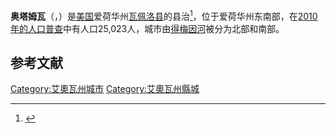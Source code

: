 {{NoteTA
|T=zh-cn:奥塔姆瓦;zh-tw:奧吞瓦;
|1=zh-cn:奥塔姆瓦;zh-tw:奧吞瓦;}}
{{Infobox settlement
|official_name            = Ottumwa, Iowa
|settlement_type          = [[愛荷華州市鎮列表|县城]]
|nickname                 = 
|image_skyline            = 101 Vogel Place.jpeg
|imagesize                = 
|image_caption            = [[Vogel_Place_Historic_District|Vogel Place Historic District]]
|image_map                = Wapello_County_Iowa_Incorporated_and_Unincorporated_areas_Ottumwa_Highlighted.svg
|mapsize                  = 250px
|map_caption              = 在瓦佩洛縣和愛阿華州的位置
|image_map1               = 
|mapsize1                 = 
|map_caption1             = 
|subdivision_type         = 国家
|subdivision_name         = {{US}}
|subdivision_type1        = [[美国州份|州]]
|subdivision_name1        = {{flag|Iowa}}
|subdivision_type2        = [[爱荷华州行政区划|县]]
|subdivision_name2        = [[瓦佩洛縣_(愛阿華州)|瓦佩洛縣]]
|government_type          = Mayor/Council
|leader_title             = Mayor
|leader_name              = Tom Lazio<ref>{{cite web|last=Allt|first=Kate|title=Tom Lazio takes office as Mayor of Ottumwa|url=http://www.heartlandconnection.com/news/story.aspx?id=989631#.UwoNvfldV8F|accessdate=February 23, 2014|archive-url=https://web.archive.org/web/20140816134039/http://www.heartlandconnection.com/news/story.aspx?id=989631#.UwoNvfldV8F|archive-date=2014-08-16|dead-url=yes}}</ref> 
|established_date         = 1844

<!-- Population -->
|population_as_of         = [[2010_United_States_Census|2010]]
|population_est           = 24487
|pop_est_as_of            = 2016
|pop_est_footnotes        = <ref name=USCB2019>{{cite web|url=https://www.census.gov/programs-surveys/popest/data/tables.2019.html|date=May 24, 2020|title=Population and Housing Unit Estimates|publisher=US Census Bureau|access-date=May 27, 2020|archive-date=2021-04-20|archive-url=https://web.archive.org/web/20210420062715/https://www.census.gov/programs-surveys/popest/data/tables.2019.html|dead-url=no}}</ref>
|population_footnotes     = <ref name="wwwcensusgov">{{cite web|title=U.S. Census website|url=https://www.census.gov|publisher=US Census Bureau|access-date=May 11, 2012|archive-date=1996-12-27|archive-url=https://web.archive.org/web/19961227012639/https://www.census.gov/|dead-url=no}}</ref>
|population_total         = 25023
|population_density_km2   = 609.2
|population_density_sq_mi = auto
|population_rank          = 爱荷华州第二十名

|timezone                 = [[North_American_Central_Time_Zone|CST]]
|utc_offset = −6
|timezone_DST             = [[Central_Standard_Time_Zone|CDT]]
|utc_offset_DST = −5

<!-- Area -->
|unit_pref                = Imperial
|area_footnotes           = <ref name="CenPopGazetteer2019">{{cite web|title=2019 U.S. Gazetteer Files|url=https://www2.census.gov/geo/docs/maps-data/data/gazetteer/2019_Gazetteer/2019_gaz_place_19.txt|publisher=United States Census Bureau|access-date=July 17, 2020|archive-date=2021-07-21|archive-url=https://web.archive.org/web/20210721082528/https://www2.census.gov/geo/docs/maps-data/data/gazetteer/2019_Gazetteer/2019_gaz_place_19.txt|dead-url=no}}</ref>
|area_magnitude           = 
|area_total_km2           = 42.81
|area_land_km2            = 41.08
|area_water_km2           = 1.74
|area_total_sq_mi         = 16.53
|area_land_sq_mi          = 15.86
|area_water_sq_mi         = 0.67

|elevation_m              = 205
|elevation_ft             = 673
|coordinates              = {{coord|41|0|47|N|92|24|53|W|region:US-IA_type:city|display=inline,title}}
|postal_code_type         = [[ZIP_code|ZIP code]]
|postal_code              = 52501
|area_code                = [[Area_code_641|641]]
|blank_name               = [[Federal_Information_Processing_Standard|FIPS code]]
|blank_info               = 19-60465
|blank1_name              = [[Geographic_Names_Information_System|GNIS]] feature ID
|blank1_info              = 0459952
|website                  = http://www.cityofottumwa.org/
|footnotes                = 
}}
'''奥塔姆瓦'''（{{lang-en|Ottumwa}}，{{IPAc-en|ə|ˈ|t|ʌ|m|w|ə}}）是[[美国|美国]]爱荷华州[[瓦佩洛縣_(愛阿華州)|瓦佩洛县]]的县治<ref name="GR6">{{Cite web|url=http://www.naco.org/Counties/Pages/FindACounty.aspx|title=Find a County|accessdate=June 7, 2011|publisher=National Association of Counties|archive-date=2015-05-10|archive-url=https://www.webcitation.org/6YQozzgAf?url=http://www.naco.org/Counties/Pages/FindACounty.aspx|dead-url=no}}</ref>，位于爱荷华州东南部，在[[2010年美國人口普查|2010年的人口普查]]中有人口25,023人，城市由[[得梅因河|得梅因河]]被分为北部和南部。

== 参考文献 ==
{{Reflist|colwidth=30em}}
[[Category:艾奧瓦州城市|Category:艾奧瓦州城市]]
[[Category:艾奧瓦州縣城|Category:艾奧瓦州縣城]]